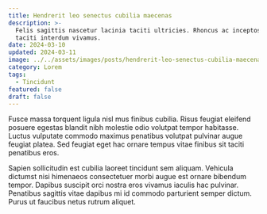 ```yaml
---
title: Hendrerit leo senectus cubilia maecenas
description: >-
  Felis sagittis nascetur lacinia taciti ultricies. Rhoncus ac inceptos ligula
  taciti interdum vivamus.
date: 2024-03-10
updated: 2024-03-11
image: ../../assets/images/posts/hendrerit-leo-senectus-cubilia-maecenas/image.jpg
category: Lorem
tags:
  - Tincidunt
featured: false
draft: false
---
```


Fusce massa torquent ligula nisl mus finibus cubilia. Risus feugiat eleifend posuere egestas blandit nibh molestie odio volutpat tempor habitasse. Luctus vulputate commodo maximus penatibus volutpat pulvinar augue feugiat platea. Sed feugiat eget hac ornare tempus vitae finibus sit taciti penatibus eros.

Sapien sollicitudin est cubilia laoreet tincidunt sem aliquam. Vehicula dictumst nisi himenaeos consectetuer morbi augue est ornare bibendum tempor. Dapibus suscipit orci nostra eros vivamus iaculis hac pulvinar. Penatibus sagittis vitae dapibus mi id commodo parturient semper dictum. Purus ut faucibus netus rutrum aliquet.

